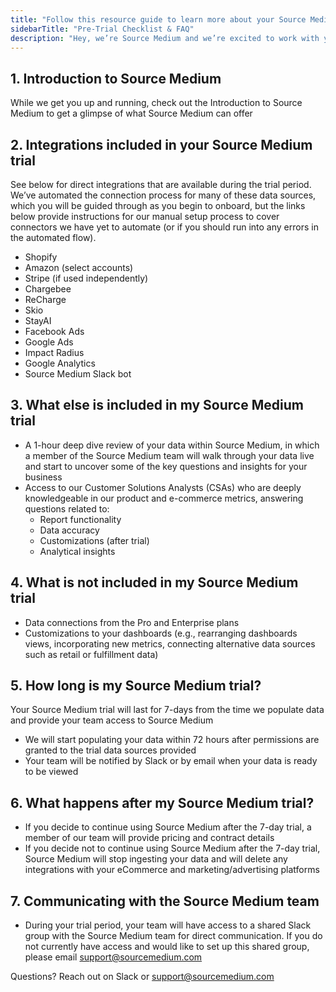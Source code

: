 ```yaml
---
title: "Follow this resource guide to learn more about your Source Medium trial."
sidebarTitle: "Pre-Trial Checklist & FAQ"
description: "Hey, we’re Source Medium and we’re excited to work with you. In this document, you’ll find the steps and resources to get you started on your Source Medium trial and working with the Source Medium team."
---
```


## 1. Introduction to Source Medium
While we get you up and running, check out the Introduction to Source Medium to get a glimpse of what Source Medium can offer

## 2. Integrations included in your Source Medium trial 
See below for direct integrations that are available during the trial period. We’ve automated the connection process for many of these data sources, which you will be guided through as you begin to onboard, but the links below provide instructions for our manual setup process to cover connectors we have yet to automate (or if you should run into any errors in the automated flow).

- Shopify
- Amazon (select accounts)
- Stripe (if used independently)
- Chargebee
- ReCharge
- Skio
- StayAI
- Facebook Ads
- Google Ads
- Impact Radius
- Google Analytics
- Source Medium Slack bot

## 3. What else is included in my Source Medium trial  
-  A 1-hour deep dive review of your data within Source Medium, in which a member of the Source Medium team will walk through your data live and start to uncover some of the key questions and insights for your business 
-  Access to our Customer Solutions Analysts (CSAs) who are deeply knowledgeable in our product and e-commerce metrics, answering questions related to:
    - Report functionality
    - Data accuracy
    - Customizations (after trial)
    - Analytical insights

## 4. What is not included in my Source Medium trial
- Data connections from the Pro and Enterprise plans 
- Customizations to your dashboards (e.g., rearranging dashboards views, incorporating new metrics, connecting alternative data sources such as retail or fulfillment data)  

## 5. How long is my Source Medium trial?
Your Source Medium trial will last for 7-days from the time we populate data and provide your team access to Source Medium

- We will start populating your data within 72 hours after permissions are granted to the trial data sources provided 
- Your team will be notified by Slack or by email when your data is ready to be viewed 

## 6. What happens after my Source Medium trial? 
- If you decide to continue using Source Medium after the 7-day trial, a member of our team will provide pricing and contract details 
- If you decide not to continue using Source Medium after the 7-day trial, Source Medium will stop ingesting your data and will delete any integrations with your eCommerce and marketing/advertising platforms 

## 7. Communicating with the Source Medium team
- During your trial period, your team will have access to a shared Slack group with the Source Medium team for direct communication. If you do not currently have access and would like to set up this shared group, please email support@sourcemedium.com 

Questions? Reach out on Slack or support@sourcemedium.com